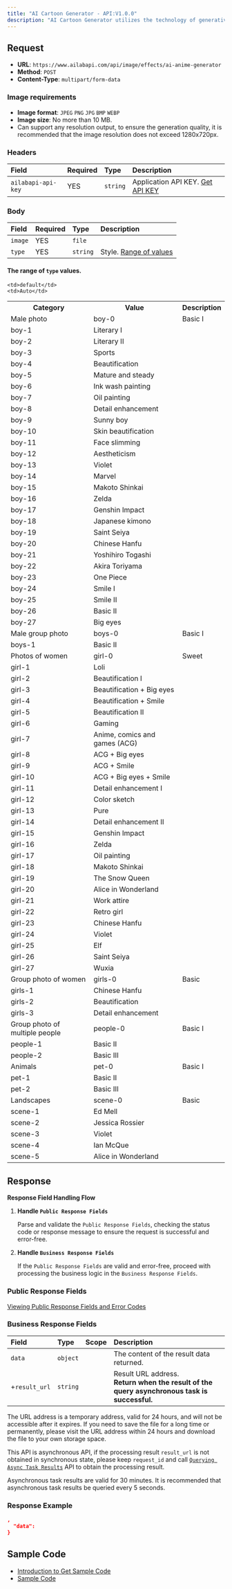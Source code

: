 ```yaml
---
title: "AI Cartoon Generator - API:V1.0.0"
description: "AI Cartoon Generator utilizes the technology of generative models to automatically generate cartoon-style images in different styles. This technology can create cartoonized images with the same resolution as the input image and specific cartoon styles, and supports users to choose from a variety of cartoon styles. It is worth mentioning that even for the same image and style, each generated image is unique. The tool provides users with dozens of cartoon style options to choose from."
---
```



<apiOfflineNotice />

## Request

- **URL**: `https://www.ailabapi.com/api/image/effects/ai-anime-generator`
- **Method**: `POST`
- **Content-Type**: `multipart/form-data`

### Image requirements

- **Image format**: `JPEG` `PNG` `JPG` `BMP` `WEBP`
- **Image size**: No more than 10 MB.
- Can support any resolution output, to ensure the generation quality, it is recommended that the image resolution does
  not exceed 1280x720px.

### Headers

| Field              | Required | Type     | Description                                        |
|:-------------------|:---------|:---------|:---------------------------------------------------|
| `ailabapi-api-key` | YES      | `string` | Application API KEY. [Get API KEY](/doc/get-api-key) |

### Body

| Field   | Required | Type     | Description                           |
|:--------|:---------|:---------|:--------------------------------------|
| `image` | YES      | `file`   |                                       |
| `type`  | YES      | `string` | Style. [Range of values](#typeValues) |

#### The range of `type` values. 

<table>
  <tr>
    <th>Category</th>
    <th>Value</th>
    <th>Description</th>
  </tr>
  <tr>
    
    <td>default</td>
    <td>Auto</td>
  </tr>
  <tr>
    <td>Male photo</td>
    <td>boy-0</td>
    <td>Basic I</td>
  </tr>
  <tr>
    <td>boy-1</td>
    <td>Literary I</td>
  </tr>
  <tr>
    <td>boy-2</td>
    <td>Literary II</td>
  </tr>
  <tr>
    <td>boy-3</td>
    <td>Sports</td>
  </tr>
  <tr>
    <td>boy-4</td>
    <td>Beautification</td>
  </tr>
  <tr>
    <td>boy-5</td>
    <td>Mature and steady</td>
  </tr>
  <tr>
    <td>boy-6</td>
    <td>Ink wash painting</td>
  </tr>
  <tr>
    <td>boy-7</td>
    <td>Oil painting</td>
  </tr>
  <tr>
    <td>boy-8</td>
    <td>Detail enhancement</td>
  </tr>
  <tr>
    <td>boy-9</td>
    <td>Sunny boy</td>
  </tr>
  <tr>
    <td>boy-10</td>
    <td>Skin beautification</td>
  </tr>
  <tr>
    <td>boy-11</td>
    <td>Face slimming</td>
  </tr>
  <tr>
    <td>boy-12</td>
    <td>Aestheticism</td>
  </tr>
  <tr>
    <td>boy-13</td>
    <td>Violet</td>
  </tr>
  <tr>
    <td>boy-14</td>
    <td>Marvel</td>
  </tr>
  <tr>
    <td>boy-15</td>
    <td>Makoto Shinkai</td>
  </tr>
  <tr>
    <td>boy-16</td>
    <td>Zelda</td>
  </tr>
  <tr>
    <td>boy-17</td>
    <td>Genshin Impact</td>
  </tr>
  <tr>
    <td>boy-18</td>
    <td>Japanese kimono</td>
  </tr>
  <tr>
    <td>boy-19</td>
    <td>Saint Seiya</td>
  </tr>
  <tr>
    <td>boy-20</td>
    <td>Chinese Hanfu</td>
  </tr>
  <tr>
    <td>boy-21</td>
    <td>Yoshihiro Togashi</td>
  </tr>
  <tr>
    <td>boy-22</td>
    <td>Akira Toriyama</td>
  </tr>
  <tr>
    <td>boy-23</td>
    <td>One Piece</td>
  </tr>
  <tr>
    <td>boy-24</td>
    <td>Smile I</td>
  </tr>
  <tr>
    <td>boy-25</td>
    <td>Smile II</td>
  </tr>
  <tr>
    <td>boy-26</td>
    <td>Basic II</td>
  </tr>
  <tr>
    <td>boy-27</td>
    <td>Big eyes</td>
  </tr>
  <tr>
    <td>Male group photo</td>
    <td>boys-0</td>
    <td>Basic I</td>
  </tr>
  <tr>
    <td>boys-1</td>
    <td>Basic II</td>
  </tr>
  <tr>
    <td>Photos of women</td>
    <td>girl-0</td>
    <td>Sweet</td>
  </tr>
  <tr>
    <td>girl-1</td>
    <td>Loli</td>
  </tr>
  <tr>
    <td>girl-2</td>
    <td>Beautification I</td>
  </tr>
  <tr>
    <td>girl-3</td>
    <td>Beautification + Big eyes</td>
  </tr>
  <tr>
    <td>girl-4</td>
    <td>Beautification + Smile</td>
  </tr>
  <tr>
    <td>girl-5</td>
    <td>Beautification II</td>
  </tr>
  <tr>
    <td>girl-6</td>
    <td>Gaming</td>
  </tr>
  <tr>
    <td>girl-7</td>
    <td>Anime, comics and games (ACG)</td>
  </tr>
  <tr>
    <td>girl-8</td>
    <td>ACG + Big eyes</td>
  </tr>
  <tr>
    <td>girl-9</td>
    <td>ACG + Smile</td>
  </tr>
  <tr>
    <td>girl-10</td>
    <td>ACG + Big eyes + Smile</td>
  </tr>
  <tr>
    <td>girl-11</td>
    <td>Detail enhancement I</td>
  </tr>
  <tr>
    <td>girl-12</td>
    <td>Color sketch</td>
  </tr>
  <tr>
    <td>girl-13</td>
    <td>Pure</td>
  </tr>
  <tr>
    <td>girl-14</td>
    <td>Detail enhancement II</td>
  </tr>
  <tr>
    <td>girl-15</td>
    <td>Genshin Impact</td>
  </tr>
  <tr>
    <td>girl-16</td>
    <td>Zelda</td>
  </tr>
  <tr>
    <td>girl-17</td>
    <td>Oil painting</td>
  </tr>
  <tr>
    <td>girl-18</td>
    <td>Makoto Shinkai</td>
  </tr>
  <tr>
    <td>girl-19</td>
    <td>The Snow Queen</td>
  </tr>
  <tr>
    <td>girl-20</td>
    <td>Alice in Wonderland</td>
  </tr>
  <tr>
    <td>girl-21</td>
    <td>Work attire</td>
  </tr>
  <tr>
    <td>girl-22</td>
    <td>Retro girl</td>
  </tr>
  <tr>
    <td>girl-23</td>
    <td>Chinese Hanfu</td>
  </tr>
  <tr>
    <td>girl-24</td>
    <td>Violet</td>
  </tr>
  <tr>
    <td>girl-25</td>
    <td>Elf</td>
  </tr>
  <tr>
    <td>girl-26</td>
    <td>Saint Seiya</td>
  </tr>
  <tr>
    <td>girl-27</td>
    <td>Wuxia</td>
  </tr>
  <tr>
    <td>Group photo of women</td>
    <td>girls-0</td>
    <td>Basic</td>
  </tr>
  <tr>
    <td>girls-1</td>
    <td>Chinese Hanfu</td>
  </tr>
  <tr>
    <td>girls-2</td>
    <td>Beautification</td>
  </tr>
  <tr>
    <td>girls-3</td>
    <td>Detail enhancement</td>
  </tr>
  <tr>
    <td>Group photo of multiple people</td>
    <td>people-0</td>
    <td>Basic I</td>
  </tr>
  <tr>
    <td>people-1</td>
    <td>Basic II</td>
  </tr>
  <tr>
    <td>people-2</td>
    <td>Basic III</td>
  </tr>
  <tr>
    <td>Animals</td>
    <td>pet-0</td>
    <td>Basic I</td>
  </tr>
  <tr>
    <td>pet-1</td>
    <td>Basic II</td>
  </tr>
  <tr>
    <td>pet-2</td>
    <td>Basic III</td>
  </tr>
  <tr>
    <td>Landscapes</td>
    <td>scene-0</td>
    <td>Basic</td>
  </tr>
  <tr>
    <td>scene-1</td>
    <td>Ed Mell</td>
  </tr>
  <tr>
    <td>scene-2</td>
    <td>Jessica Rossier</td>
  </tr>
  <tr>
    <td>scene-3</td>
    <td>Violet</td>
  </tr>
  <tr>
    <td>scene-4</td>
    <td>Ian McQue</td>
  </tr>
  <tr>
    <td>scene-5</td>
    <td>Alice in Wonderland</td>
  </tr>
</table>

## Response

**Response Field Handling Flow**

1. **Handle `Public Response Fields`**

   Parse and validate the `Public Response Fields`, checking the status code or response message to ensure the request is successful and error-free.

2. **Handle `Business Response Fields`**

   If the `Public Response Fields` are valid and error-free, proceed with processing the business logic in the `Business Response Fields`.

### Public Response Fields

<a href="/docs/response-description" target="_blank">Viewing Public Response Fields and Error Codes</a>

### Business Response Fields

| Field         | Type     | Scope | Description                                                                                       |
|:--------------|:---------|:------|:--------------------------------------------------------------------------------------------------|
| `data`        | `object` |       | The content of the result data returned.                                                          |
| +`result_url` | `string` |       | Result URL address. <br/>**Return when the result of the query asynchronous task is successful.** |

The URL address is a temporary address, valid for 24 hours, and will not be accessible after it expires. If you need to save the file for a long time or permanently, please visit the URL address within 24 hours and download the file to your own storage space.

This API is asynchronous API, if the processing result `result_url` is not obtained in synchronous state, please keep `request_id` and call [`Querying Async Task Results`](ai-image/async-task-results/api) API to obtain the processing result.

Asynchronous task results are valid for 30 minutes. It is recommended that asynchronous task results be queried every 5 seconds.

### Response Example

```json
,
  "data":           
}
```

## Sample Code

- [Introduction to Get Sample Code](get-sample-code)
- [Sample Code][PostmanURL]

[PostmanURL]: https://documenter.getpostman.com/view/26387069/2s93JxqgHE#f4c695a1-6b26-49d2-88c3-3f4825a1acfe